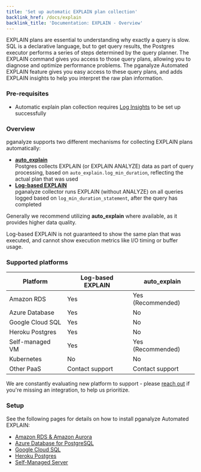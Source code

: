 ```yaml
---
title: 'Set up automatic EXPLAIN plan collection'
backlink_href: /docs/explain
backlink_title: 'Documentation: EXPLAIN - Overview'
---
```


EXPLAIN plans are essential to understanding why exactly a query is slow. SQL is a declarative language,
but to get query results, the Postgres executor performs a series of steps determined by the query planner.
The EXPLAIN command gives you access to those query plans, allowing you to diagnose and optimize performance
problems. The pganalyze Automated EXPLAIN feature gives you easy access to these query plans, and adds
EXPLAIN insights to help you interpret the raw plan information.


### Pre-requisites

* Automatic explain plan collection requires [Log Insights](/docs/log-insights) to be set up successfully


### Overview

pganalyze supports two different mechanisms for collecting EXPLAIN plans automatically:

* **[auto_explain](/docs/explain/setup/auto_explain)**<br />Postgres collects EXPLAIN (or EXPLAIN ANALYZE) data as part of query processing, based on `auto_explain.log_min_duration`, reflecting the actual plan that was used
* **[Log-based EXPLAIN](/docs/explain/setup/log_explain)**<br />pganalyze collector runs EXPLAIN (without ANALYZE) on all queries logged based on `log_min_duration_statement`, after the query has completed

Generally we recommend utilizing **auto_explain** where available, as it provides higher data quality.

Log-based EXPLAIN is not guaranteed to show the same plan that was executed, and cannot show execution metrics like I/O timing or buffer usage.


### Supported platforms

Platform         | Log-based EXPLAIN |    auto_explain   |
-----------------|-------------------|-------------------|
Amazon RDS       | Yes               | Yes (Recommended) |
Azure Database   | Yes               | No                |
Google Cloud SQL | Yes               | No                |
Heroku Postgres  | Yes               | No                |
Self-managed VM  | Yes               | Yes (Recommended) |
Kubernetes       | No                | No                |
Other PaaS       | Contact support   | Contact support   |

We are constantly evaluating new platform to support - please [reach out](/contact) if you're missing an integration, to help us prioritize.


### Setup

See the following pages for details on how to install pganalyze Automated EXPLAIN:

* [Amazon RDS & Amazon Aurora](/docs/explain/setup/amazon_rds/01_auto_explain_check)
* [Azure Database for PostgreSQL](/docs/explain/setup/log_explain/01_create_helper_functions)
* [Google Cloud SQL](/docs/explain/setup/log_explain/01_create_helper_functions)
* [Heroku Postgres](/docs/explain/setup/heroku/01_enable_log_explain)
* [Self-Managed Server](/docs/explain/setup/self_managed/01_auto_explain_check)
